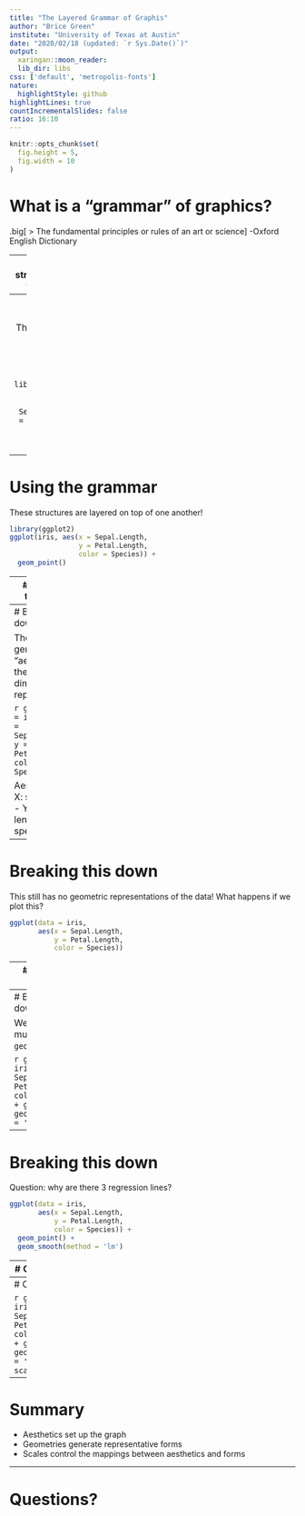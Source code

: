 ```yaml
---
title: "The Layered Grammar of Graphis"
author: "Brice Green"
institute: "University of Texas at Austin"
date: "2020/02/18 (updated: `r Sys.Date()`)"
output:
  xaringan::moon_reader:
  lib_dir: libs
css: ['default', 'metropolis-fonts']
nature:
  highlightStyle: github
highlightLines: true
countIncrementalSlides: false
ratio: 16:10
---
```


```r
knitr::opts_chunk$set(
  fig.height = 5, 
  fig.width = 10
)

```

<style type="text/css">
.big {
  font-size: 40px;
}
.remark-slide-content {
  font-size: 30px;
}
.middle {
  margin-top: 47%;
  font-size: 40px;
  font-weight: bold;
}
</style>

# What is a "grammar" of graphics?
.big[
> The fundamental principles
or rules of an art or science
]
-Oxford English Dictionary

---
# What structures are in the grammar?

- Aesthetics: dimensions of representation
  * X axis
  * Y axis
  * Color
- Geometries: forms of representation
  * Bars
  * Points
- Scales: a mapping from a variable to a representation
  * Color
  * Location
  
---
# Using the grammar

These structures are layered on top of one another!

```r
library(ggplot2)
ggplot(iris, aes(x = Sepal.Length, 
                 y = Petal.Length, 
                 color = Species)) +
  geom_point()
```

---
# Using the grammar

These structures are layered on top of one another!

```r
library(ggplot2)
ggplot(iris, aes(x = Sepal.Length, 
                 y = Petal.Length, 
                 color = Species)) +
  geom_point()
```

---
# Breaking this down

This part creates the basic ggplot, the data argument tells it which variables to use:
```
ggplot(data = iris)
```

---
# Breaking this down

The `aes()` call generates the "aesthetics," the dimensions of representation:

```r
ggplot(data = iris, 
       aes(x = Sepal.Length, 
           y = Petal.Length, 
           color = Species))
```

Aesthetics:
- X: sepal length
- Y: petal length
- Color: species.

---
# Breaking this down

This still has no geometric representations of the data! What happens if we plot this?

```r
ggplot(data = iris, 
       aes(x = Sepal.Length, 
           y = Petal.Length, 
           color = Species))
```

---
# Breaking this down

The various `geom_` arguments stacked on top give the ways they want the data represented.

```r
ggplot(data = iris, 
       aes(x = Sepal.Length, 
           y = Petal.Length, 
           color = Species)) +
  geom_point()
```

The geoms "inherit" the aesthetics of the parent function.

---
# Breaking this down

We can stack multiple of these `geom_` arguments:

```r
ggplot(data = iris, 
       aes(x = Sepal.Length, 
           y = Petal.Length, 
           color = Species)) +
  geom_point() +
  geom_smooth(method = 'lm')
```

---
# Breaking this down

Question: why are there 3 regression lines?

```r
ggplot(data = iris, 
       aes(x = Sepal.Length, 
           y = Petal.Length, 
           color = Species)) +
  geom_point() +
  geom_smooth(method = 'lm')
```

---
# Changing scales

Scales control the mapping between `geom_` and `aes()`, so if we want to change the axis scale, we would do this with `scale_` arguments.

```r
ggplot(data = iris, 
       aes(x = Sepal.Length, 
           y = Petal.Length, 
           color = Species)) +
  geom_point() +
  geom_smooth(method = 'lm') +
  scale_x_log10()
```


---
# Changing scales

```r
ggplot(data = iris, 
       aes(x = Sepal.Length, 
           y = Petal.Length, 
           color = Species)) +
  geom_point() +
  geom_smooth(method = 'lm') +
  scale_x_log10()
```


---
# Summary

- Aesthetics set up the graph
- Geometries generate representative forms
- Scales control the mappings between aesthetics and forms

---
# Questions?
